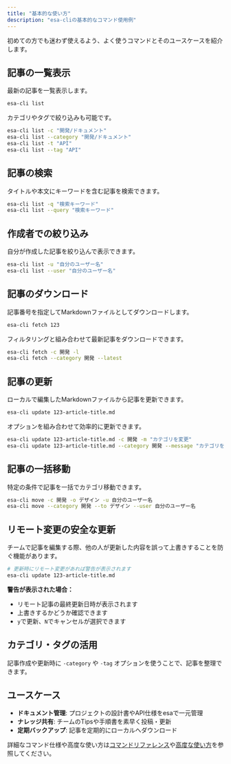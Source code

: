```yaml
---
title: "基本的な使い方"
description: "esa-cliの基本的なコマンド使用例"
---
```


初めての方でも迷わず使えるよう、よく使うコマンドとそのユースケースを紹介します。

## 記事の一覧表示

最新の記事を一覧表示します。
```bash
esa-cli list
```

カテゴリやタグで絞り込みも可能です。
```bash
esa-cli list -c "開発/ドキュメント"
esa-cli list --category "開発/ドキュメント"
esa-cli list -t "API"
esa-cli list --tag "API"
```

## 記事の検索

タイトルや本文にキーワードを含む記事を検索できます。
```bash
esa-cli list -q "検索キーワード"
esa-cli list --query "検索キーワード"
```

## 作成者での絞り込み

自分が作成した記事を絞り込んで表示できます。
```bash
esa-cli list -u "自分のユーザー名"
esa-cli list --user "自分のユーザー名"
```

## 記事のダウンロード

記事番号を指定してMarkdownファイルとしてダウンロードします。
```bash
esa-cli fetch 123
```

フィルタリングと組み合わせて最新記事をダウンロードできます。
```bash
esa-cli fetch -c 開発 -l
esa-cli fetch --category 開発 --latest
```

## 記事の更新

ローカルで編集したMarkdownファイルから記事を更新できます。
```bash
esa-cli update 123-article-title.md
```

オプションを組み合わせて効率的に更新できます。
```bash
esa-cli update 123-article-title.md -c 開発 -m "カテゴリを変更"
esa-cli update 123-article-title.md --category 開発 --message "カテゴリを変更"
```

## 記事の一括移動

特定の条件で記事を一括でカテゴリ移動できます。
```bash
esa-cli move -c 開発 -o デザイン -u 自分のユーザー名
esa-cli move --category 開発 --to デザイン --user 自分のユーザー名
```

## リモート変更の安全な更新

チームで記事を編集する際、他の人が更新した内容を誤って上書きすることを防ぐ機能があります。

```bash
# 更新時にリモート変更があれば警告が表示されます
esa-cli update 123-article-title.md
```

**警告が表示された場合：**
- リモート記事の最終更新日時が表示されます
- 上書きするかどうか確認できます
- `y`で更新、`N`でキャンセルが選択できます

## カテゴリ・タグの活用

記事作成や更新時に `-category` や `-tag` オプションを使うことで、記事を整理できます。

## ユースケース

- **ドキュメント管理**: プロジェクトの設計書やAPI仕様をesaで一元管理
- **ナレッジ共有**: チームのTipsや手順書を素早く投稿・更新
- **定期バックアップ**: 記事を定期的にローカルへダウンロード

詳細なコマンド仕様や高度な使い方は[コマンドリファレンス](/commands)や[高度な使い方](/guides/advanced-usage)を参照してください。 